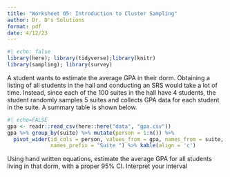 ```yaml
---
title: "Worksheet 05: Introduction to Cluster Sampling"
author: Dr. D's Solutions
format: pdf
date: 4/12/23
---
```


```r
#| echo: false
library(here); library(tidyverse);library(knitr)
library(sampling); library(survey)
```

A student wants to estimate the average GPA in their dorm. Obtaining a listing of all students in the hall and conducting an SRS would take a lot of time. Instead, since each of the 100 suites in the hall have 4 students, the student randomly samples 5 suites and collects GPA data for each student in the suite. A summary table is shown below. 

```r
#| echo=FALSE
gpa <- readr::read_csv(here::here("data", "gpa.csv"))
gpa %>% group_by(suite) %>% mutate(person = 1:n()) %>% 
  pivot_wider(id_cols = person, values_from = gpa, names_from = suite, 
              names_prefix = "Suite ") %>% kable(align = 'c')
```

Using hand written equations, estimate the average GPA for all students living in that dorm, with a proper 95% CI. Interpret your interval

